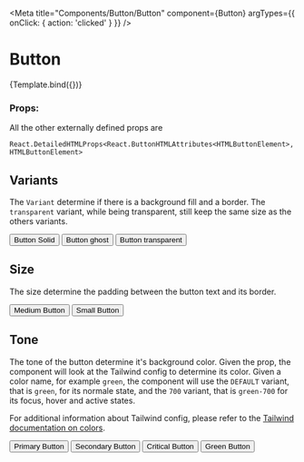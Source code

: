 
<Meta title="Components/Button/Button" component={Button} argTypes={{ onClick: { action: 'clicked' } }} />

# Button


<Canvas>
  <Story name="Default" args={{ children: 'Default Button' }}>
    {Template.bind({})}
  </Story>
</Canvas>

### Props:
<ArgsTable story="Default" />

All the other externally defined props are
```
React.DetailedHTMLProps<React.ButtonHTMLAttributes<HTMLButtonElement>, HTMLButtonElement>
```

## Variants
The `Variant` determine if there is a background fill and a border. The `transparent` variant, while being transparent, still keep the same size as the others variants.

<Canvas>
  <Story name="VariantSolid">
    <Button variant="solid">Button Solid</Button>
   </Story>
   <Story name="VariantGhost">
    <Button variant="ghost">Button ghost</Button>
   </Story>
  <Story name="VariantTransparent">
    <Button variant="transparent">Button transparent</Button>
   </Story>
</Canvas>

## Size
The size determine the padding between the button text and its border.

<Canvas>
  <Story name="SizeMd">
    <Button size="md">Medium Button</Button>
   </Story>
  <Story name="SizeSm">
    <Button size="sm">Small Button</Button>
   </Story>
</Canvas>

## Tone
The tone of the button determine it's background color. Given the prop, the component will look at the Tailwind config to determine its color. Given a color name, for example `green`, the component will use the `DEFAULT` variant, that is `green`, for its normale state, and the `700` variant, that is `green-700` for its focus, hover and active states.

For additional information about Tailwind config, please refer to the [Tailwind documentation on colors](https://tailwindcss.com/docs/customizing-colors).

<Canvas>
  <Story name="Primary">
    <Button tone="primary">Primary Button</Button>
   </Story>
  <Story name="Secondary">
    <Button tone="secondary">Secondary Button</Button>
   </Story>
  <Story name="Critical">
    <Button tone="critical">Critical Button</Button>
   </Story>
  <Story name="CustomGreen">
    <Button tone="green">Green Button</Button>
   </Story>
</Canvas>